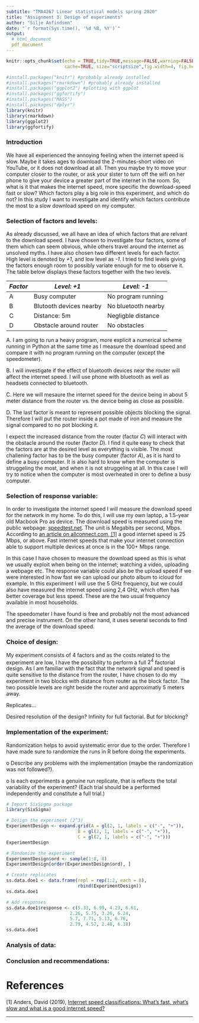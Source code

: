 ```yaml
---
subtitle: "TMA4267 Linear statistical models spring 2020"
title: "Assignment 3: Design of experiments"
author: "Silje Anfindsen"
date: "`r format(Sys.time(), '%d %B, %Y')`"
output: 
  # html_document
  pdf_document
---
```


```r
knitr::opts_chunk$set(echo = TRUE,tidy=TRUE,message=FALSE,warning=FALSE,strip.white=TRUE,prompt=FALSE,
                      cache=TRUE, size="scriptsize",fig.width=4, fig.height=3)
```


```r
#install.packages("knitr") #probably already installed
#install.packages("rmarkdown") #probably already installed
#install.packages("ggplot2") #plotting with ggplot
#install.packages("ggfortify")  
#install.packages("MASS")  
#install.packages("dplyr")  
library(knitr)
library(rmarkdown)
library(ggplot2)
library(ggfortify)
```

### Introduction

We have all experienced the annoying feeling when the internet speed is slow. Maybe it takes ages to download the 2-minutes-short video on YouTube, or it does not download at all. Then you maybe try to move your computer closer to the router, or ask your sister to turn off the wifi on her phone to give your device a greater part of the internet in the room. So, what is it that makes the internet speed, more specific the download-speed fast or slow? Which factors play a big role in this experiment, and which do not? In this study I want to investigate and identify which factors contribute the most to a slow download speed on my computer. 

### Selection of factors and levels:

As already discussed, we all have an idea of which factors that are relvant to the download speed. I have chosen to investigate four factors, some of them which can seem obvious, while others travel around the internet as unsolved myths. I have also chosen two different levels for each factor. High level is denoted by *+1*, and low level as *-1*. I tried to find levels giving the factors enough room to possibly variate enough for me to observe it. The table below displays these factors together with the two levels.

*Factor* |  *Level: +1* | *Level: -1*
   --- | --- | --- |
A | Busy computer | No program running
B | Blutooth devices nearby  | No bluetooth nearby
C | Distance: 5m   | Negligble distance 
D | Obstacle around router | No obstacles

A. I am going to run a heavy program, more explicit a numerical scheme running in Python at the same time as I measure the download speed and compare it with no program running on the computer (except the speedometer). 

B. I will investigate if the effect of bluetooth devices near the router will affect the internet speed. I will use phone with bluetooth as well as headsets connected to bluetooth.

C. Here we will mesaure the internet speed for the device being in about 5 meter distance from the router vs. the device being as close as possible.

D. The last factor is meant to represent possible objects blocking the signal. Therefore I will put the router inside a pot made of iron and measure the signal compared to no pot blocking it. 

I expect the increased distance from the router (factor *C*) will interact with the obstacle around the router (factor *D*).
I find it quite easy to check that the factors are at the desired level as everything is visible. The most challening factor has to be the busy computer (factor *A*), as it is hard to define a busy computer. It is also hard to know when the computer is struggeling the most, and when it is not struggeling at all. In this case I will try to notice when the computer is most overheated in orer to define a busy computer. 


### Selection of response variable:

In order to investigate the internet speed I will measure the download speed for the network in my home. To do this, I will use my own laptop, a 1.5-year old Macbook Pro as device. The download speed is measured using the public webpage: [speedtest.net](https://www.speedtest.net/). The unit is Megabits per second, Mbps. According to [an article on allconnect.com, [1] ](https://www.allconnect.com/blog/internet-speed-classifications-what-is-fast-internet) a good internet speed is $25$ Mbps, or above. Fast internet speeds that make your internet connection able to support multiple devices at once is in the $100 +$ Mbps range.

In this case I have chosen to measure the download speed as this is what we usually exploit when being on the internet; watching a video, uploading a webpage etc. The response variable could also be the upload speed if we were interested in how fast we can upload our photo album to icloud for example. In this experiment I will use the 5 GHz frequency, but we could also have measured the internet speed using 2,4 GHz, which often has better coverage but less speed. These are the two usual frequency available in most households. 

The speedometer I have found is free and probably not the most advanced and precise instrument. On the other hand, it uses several seconds to find the average of the download speed. 

### Choice of design:

My experiment consists of 4 factors and as the costs related to the experiment are low, I have the possibility to perform a full $2^4$ factorial design. 
As I am familiar with the fact that the network signal and speed is quite sensitive to the distance from the router, I have chosen to do my experiment in two blocks with distance from router as the block factor. The two possible levels are right beside the router and approximatly 5 meters away. 

Replicates...

Desired resolution of the design? Infinity for full factorial. But for blocking?


### Implementation of the experiment:
Randomization helps to avoid systematic error due to the order. Therefore I have made sure to randomize the runs in R before doing the experiments.

o Describe any problems with the implementation (maybe the randomization
was not followed?).

o Is each experiments a genuine run replicate, that is reflects the total variability
of the experiment? (Each trial should be a performed independently and
constitute a full trial.) 


```r
# Import SixSigma package
library(SixSigma)

# Design the experiment (2^3)
ExperimentDesign <- expand.grid(A = gl(2, 1, labels = c("-", "+")),
                           B = gl(2, 1, labels = c("-", "+")),
                           C = gl(2, 1, labels = c("-", "+")))
ExperimentDesign

# Randomize the experiment
ExperimentDesign$ord <- sample(1:8, 8)
ExperimentDesign[order(ExperimentDesign$ord), ]

# Create replicates
ss.data.doe1 <- data.frame(repl = rep(1:2, each = 8),
                           rbind(ExperimentDesign))
ss.data.doe1

# Add responses
ss.data.doe1$response <- c(5.33, 6.99, 4.23, 6.61,
                        2.26, 5.75, 3.26, 6.24,
                        5.7, 7.71, 5.13, 6.76,
                        2.79, 4.57, 2.48, 6.18)
ss.data.doe1

```


### Analysis of data:

### Conclusion and recommendations:


# References

[1] Anders, David (2019), [Internet speed classifications: What’s fast, what’s slow and what is a good internet speed?](https://www.allconnect.com/blog/internet-speed-classifications-what-is-fast-internet)





---




